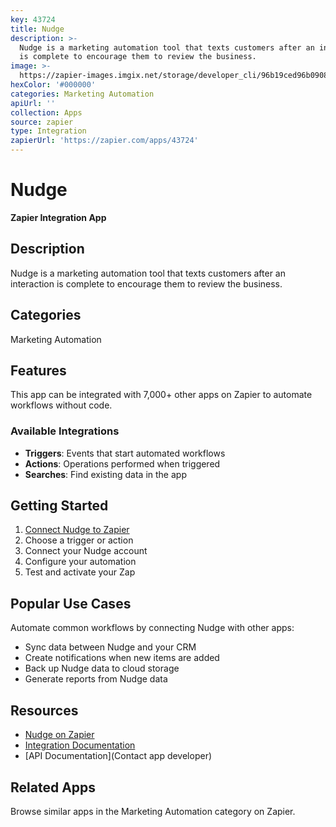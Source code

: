 ```yaml
---
key: 43724
title: Nudge
description: >-
  Nudge is a marketing automation tool that texts customers after an interaction
  is complete to encourage them to review the business.
image: >-
  https://zapier-images.imgix.net/storage/developer_cli/96b19ced96b090870d03e37ea5e4fb8b.png?auto=format%2Ccompress&ixlib=python-3.0.0&q=50
hexColor: '#000000'
categories: Marketing Automation
apiUrl: ''
collection: Apps
source: zapier
type: Integration
zapierUrl: 'https://zapier.com/apps/43724'
---
```

# Nudge

**Zapier Integration App**

## Description

Nudge is a marketing automation tool that texts customers after an interaction is complete to encourage them to review the business.

## Categories

Marketing Automation

## Features

This app can be integrated with 7,000+ other apps on Zapier to automate workflows without code.

### Available Integrations

- **Triggers**: Events that start automated workflows
- **Actions**: Operations performed when triggered
- **Searches**: Find existing data in the app

## Getting Started

1. [Connect Nudge to Zapier](https://zapier.com/apps/43724)
2. Choose a trigger or action
3. Connect your Nudge account
4. Configure your automation
5. Test and activate your Zap

## Popular Use Cases

Automate common workflows by connecting Nudge with other apps:

- Sync data between Nudge and your CRM
- Create notifications when new items are added
- Back up Nudge data to cloud storage
- Generate reports from Nudge data

## Resources

- [Nudge on Zapier](https://zapier.com/apps/43724)
- [Integration Documentation](https://zapier.com/apps/43724/integrations)
- [API Documentation](Contact app developer)

## Related Apps

Browse similar apps in the Marketing Automation category on Zapier.
